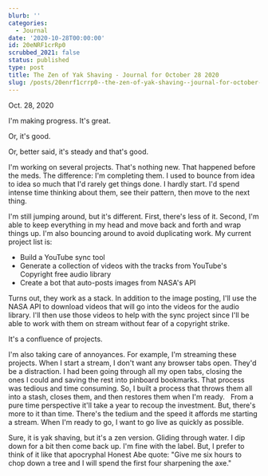 ```yaml
---
blurb: ''
categories:
  - Journal
date: '2020-10-28T00:00:00'
id: 20eNRF1crRp0
scrubbed_2021: false
status: published
type: post
title: The Zen of Yak Shaving - Journal for October 28 2020
slug: /posts/20enrf1crrp0--the-zen-of-yak-shaving--journal-for-october-28-2020
---
```


Oct. 28, 2020

I'm making progress. It's great. 

Or, it's good. 

Or, better said, it's steady and that's good. 

I'm working on several projects. That's nothing new. That happened before the meds. The difference: I'm completing them. I used to bounce from idea to idea so much that I'd rarely get things done. I hardly start. I'd spend intense time thinking about them, see their pattern, then move to the next thing.  

I'm still jumping around, but it's different. First, there's less of it. Second, I'm able to keep everything in my head and move back and forth and wrap things up. I'm also bouncing around to avoid duplicating work. My current project list is:

- Build a YouTube sync tool
- Generate a collection of videos with the tracks from YouTube's Copyright free audio library
- Create a bot that auto-posts images from NASA's API

Turns out, they work as a stack. In addition to the image posting, I'll use the NASA API to download videos that will go into the videos for the audio library. I'll then use those videos to help with the sync project since I'll be able to work with them on stream without fear of a copyright strike. 

It's a confluence of projects. 

I'm also taking care of annoyances. For example, I'm streaming these projects. When I start a stream, I don't want any browser tabs open. They'd be a distraction. I had been going through all my open tabs, closing the ones I could and saving the rest into pinboard bookmarks. That process was tedious and time consuming. So, I built a process that throws them all into a stash, closes them, and then restores them when I'm ready.  
From a pure time perspective it'll take a year to recoup the investment. But, there's more to it than time. There's the tedium and the speed it affords me starting a stream. When I'm ready to go, I want to go live as quickly as possible. 

Sure, it is yak shaving, but it's a zen version. Gliding through water. I dip down for a bit then come back up. I'm fine with the label. But, I prefer to think of it like that apocryphal Honest Abe quote: "Give me six hours to chop down a tree and I will spend the first four sharpening the axe."
